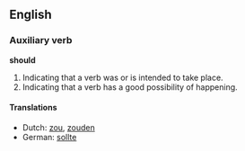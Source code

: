 ==English==
=== Auxiliary verb ===
'''should'''

#Indicating that a verb was or is intended to take place.
#Indicating that a verb has a good possibility of happening.

====Translations====
*Dutch: [[zou]], [[zouden]]
*German: [[sollte]]